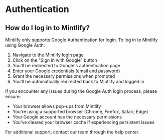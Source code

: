 # Authentication

## How do I log in to Mintlify?

Mintlify only supports Google Authentication for login. To log in to Mintlify using Google Auth:

1. Navigate to the Mintlify login page
2. Click on the "Sign in with Google" button
3. You'll be redirected to Google's authentication page
4. Enter your Google credentials (email and password)
5. Grant the necessary permissions when prompted
6. You'll be automatically redirected back to Mintlify and logged in

If you encounter any issues during the Google Auth login process, please ensure:
- Your browser allows pop-ups from Mintlify
- You're using a supported browser (Chrome, Firefox, Safari, Edge)
- Your Google account has the necessary permissions
- You've cleared your browser cache if experiencing persistent issues

For additional support, contact our team through the help center.